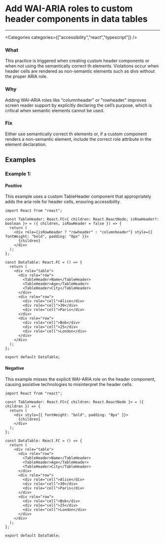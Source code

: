 

# Add WAI-ARIA roles to custom header components in data tables

<Severity severity={SeverityLevels.MEDIUM} />

---

<Categories categories={["accessibility","react","typescript"]} />

### What
This practice is triggered when creating custom header components or when not using the semantically correct th elements. Violations occur when header cells are rendered as non-semantic elements such as divs without the proper ARIA role.

### Why
Adding WAI-ARIA roles like "columnheader" or "rowheader" improves screen reader support by explicitly declaring the cell’s purpose, which is critical when semantic elements cannot be used.

### Fix
Either use semantically correct th elements or, if a custom component renders a non-semantic element, include the correct role attribute in the element declaration.

## Examples

### Example 1:

<!-- #example -->

#### Positive

<!-- #example_positive_description -->
This example uses a custom TableHeader component that appropriately adds the aria role for header cells, ensuring accessibility.

<!-- #example_positive_code -->
```tsx
import React from "react";

const TableHeader: React.FC<{ children: React.ReactNode; isRowHeader?: boolean }> = ({ children, isRowHeader = false }) => {
  return (
    <div role={isRowHeader ? "rowheader" : "columnheader"} style={{ fontWeight: "bold", padding: "8px" }}>
      {children}
    </div>
  );
};

const DataTable: React.FC = () => {
  return (
    <div role="table">
      <div role="row">
        <TableHeader>Name</TableHeader>
        <TableHeader>Age</TableHeader>
        <TableHeader>City</TableHeader>
      </div>
      <div role="row">
        <div role="cell">Alice</div>
        <div role="cell">30</div>
        <div role="cell">Paris</div>
      </div>
      <div role="row">
        <div role="cell">Bob</div>
        <div role="cell">25</div>
        <div role="cell">London</div>
      </div>
    </div>
  );
};

export default DataTable;
```

#### Negative

<!-- #example_negative_description -->
This example misses the explicit WAI-ARIA role on the header component, causing assistive technologies to misinterpret the header cells.

<!-- #example_negative_code -->
```tsx
import React from "react";

const TableHeader: React.FC<{ children: React.ReactNode }> = ({ children }) => {
  return (
    <div style={{ fontWeight: "bold", padding: "8px" }}>
      {children}
    </div>
  );
};

const DataTable: React.FC = () => {
  return (
    <div role="table">
      <div role="row">
        <TableHeader>Name</TableHeader>
        <TableHeader>Age</TableHeader>
        <TableHeader>City</TableHeader>
      </div>
      <div role="row">
        <div role="cell">Alice</div>
        <div role="cell">30</div>
        <div role="cell">Paris</div>
      </div>
      <div role="row">
        <div role="cell">Bob</div>
        <div role="cell">25</div>
        <div role="cell">London</div>
      </div>
    </div>
  );
};

export default DataTable;
```